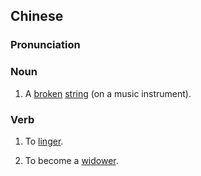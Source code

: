 {{also|断弦}}
==Chinese==
{{zh-forms|s=断弦}}

===Pronunciation===
{{zh-pron
|m=duànxián
|cat=n
}}

===Noun===
{{zh-noun}}
# A [[broken]] [[string]] (on a music instrument).

===Verb===
{{zh-verb}}
# {{lb|zh|figuratively|sound}} To [[linger]].
# {{lb|zh|archaic|figuratively}} To become a [[widower]].